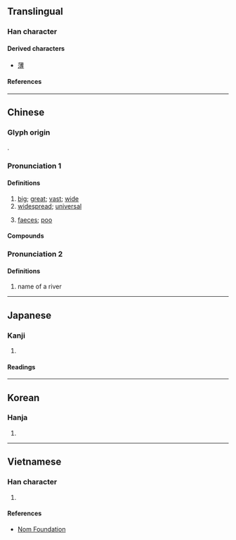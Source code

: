 {{character info}}
==Translingual==

===Han character===
{{Han char|rn=85|rad=水|as=10|sn=13|four=33142|canj=EIBI|ids=⿰氵尃}}

====Derived characters====
* [[薄]]

====References====
{{Han ref|kx=0640.120|dkj=17957|dj=1047.070|hdz=31695.040|uh=6EA5}}

----

==Chinese==
{{zh-forms}}

===Glyph origin===
{{Han etym}}
{{Han compound|水|alt1=氵|尃|c1=s|c2=p|t1=water|ls=psc}}.

===Pronunciation 1===
{{zh-pron
|m=pǔ
|c=pou2
|mn=phó
|mc=1
|oc=1
|cat=a
}}

====Definitions====
{{zh-hanzi}}

# [[big]]; [[great]]; [[vast]]; [[wide]]
# [[widespread]]; [[universal]]
# {{rfv-sense|zh}} [[faeces]]; [[poo]]

====Compounds====
{{zh-der|溥博|溥原|溥被|溥天同慶}}

===Pronunciation 2===
{{zh-pron
|m=bó
|mc=2
|oc=2
|cat=
}}

====Definitions====
{{zh-hanzi}}

# name of a river

----

==Japanese==

===Kanji===
{{ja-kanji|grade=|rs=水10}}

# {{rfdef|ja|sort=水10}}

====Readings====
{{ja-readings
|goon=ふ
|kanon=ほ
|kun=あまね-し
}}

----

==Korean==

===Hanja===
{{ko-hanja|hangeul=[[부]], [[박]]|eumhun=|rv=bu, bak|mr=pu, pak|y=pu, pak}}

# {{rfdef|ko|sort=水10}}

----

==Vietnamese==

===Han character===
{{vi-readings|rs=水10|reading=phổ}}

# {{rfdef|vi|sort=水10}}

====References====
*[http://nomfoundation.org/common/nom_details.php?codepoint=6ea5 Nom Foundation]